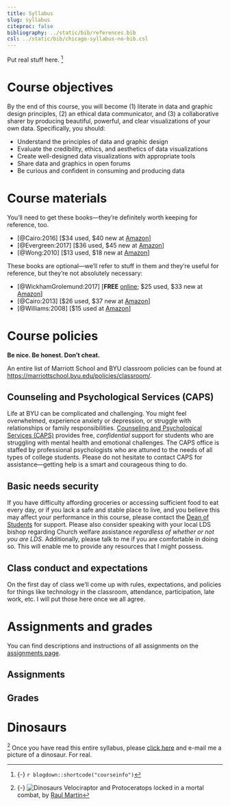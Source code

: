 ```yaml
---
title: Syllabus
slug: syllabus
citeproc: false
bibliography: ../static/bib/references.bib
csl: ../static/bib/chicago-syllabus-no-bib.csl
---
```


<span class="newthought">Put real stuff here.</span> [^courseinfo] 

[^courseinfo]: {-}
  `r blogdown::shortcode("courseinfo")`

# Course objectives

By the end of this course, you will become (1) literate in data and graphic design principles, (2) an ethical data communicator, and (3) a collaborative sharer by producing beautiful, powerful, and clear visualizations of your own data. Specifically, you should:

- Understand the principles of data and graphic design
- Evaluate the credibility, ethics, and aesthetics of data visualizations
- Create well-designed data visualizations with appropriate tools
- Share data and graphics in open forums
- Be curious and confident in consuming and producing data


# Course materials

You'll need to get these books—they're definitely worth keeping for reference, too.

- [@Cairo:2016] [$34 used, $40 new at [Amazon](https://www.amazon.com/Truthful-Art-Data-Charts-Communication/dp/0321934075)]
- [@Evergreen:2017] [$36 used, $45 new at [Amazon](https://www.amazon.com/Effective-Data-Visualization-Right-Chart/dp/1506303056)]
- [@Wong:2010] [$13 used, $18 new at [Amazon](https://www.amazon.com/Street-Journal-Guide-Information-Graphics/dp/0393347281)]

These books are optional—we'll refer to stuff in them and they're useful for reference, but they're not absolutely necessary:

- [@WickhamGrolemund:2017] [**FREE** [online](http://r4ds.had.co.nz/); $25 used, $33 new at [Amazon](https://www.amazon.com/R-Data-Science-Hadley-Wickham/dp/1491910399/)]
- [@Cairo:2013] [$26 used, $37 new at [Amazon](https://www.amazon.com/Functional-Art-introduction-information-visualization/dp/0321834739)]
- [@Williams:2008] [$15 used at [Amazon](https://www.amazon.com/Non-Designers-Design-Type-Books-Deluxe/dp/0321534050)]

# Course policies

**Be nice. Be honest. Don't cheat.**

An entire list of Marriott School and BYU classroom policies can be found at <https://marriottschool.byu.edu/policies/classroom/>.


## Counseling and Psychological Services (CAPS)

Life at BYU can be complicated and challenging. You might feel overwhelmed, experience anxiety or depression, or struggle with relationships or family responsibilities. [Counseling and Psychological Services (CAPS)](https://caps.byu.edu/) provides free, *confidential* support for students who are struggling with mental health and emotional challenges. The CAPS office is staffed by professional psychologists who are attuned to the needs of all types of college students. Please do not hesitate to contact CAPS for assistance—getting help is a smart and courageous thing to do.


## Basic needs security

If you have difficulty affording groceries or accessing sufficient food to eat every day, or if you lack a safe and stable place to live, and you believe this may affect your performance in this course, please contact the [Dean of Students](https://deanofstudents.byu.edu/) for support. Please also consider speaking with your local LDS bishop regarding Church welfare assistance *regardless of whether or not you are LDS*. Additionally, please talk to me if you are comfortable in doing so. This will enable me to provide any resources that I might possess.


## Class conduct and expectations

On the first day of class we’ll come up with rules, expectations, and policies for things like technology in the classroom, attendance, participation, late work, etc. I will put those here once we all agree.


# Assignments and grades

You can find descriptions and instructions of all assignments on the [assignments page](/assignments/).

## Assignments

## Grades

# Dinosaurs

[^dinosaurs] Once you have read this entire syllabus, please [click here](mailto:andrew_heiss@byu.edu) and e-mail me a picture of a dinosaur. For real.

[^dinosaurs]: {-}
  ![Dinosaurs](/images/dinosaurs.jpg) Velociraptor and Protoceratops locked in a mortal combat, by [Raul Martin](https://dx.doi.org/10.1371/journal.pbio.0000040)
